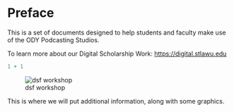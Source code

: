# Preface {.unnumbered}

This is a set of documents designed to help students and faculty make use of the ODY Podcasting Studios.

To learn more about our Digital Scholarship Work: <https://digital.stlawu.edu>

```r
1 + 1


```

![dsf workshop](images/dsf-interview-ewb - 1.jpeg)

This is where we will put additional information, along with some graphics.

